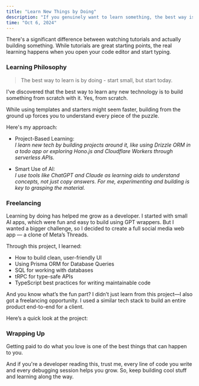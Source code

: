 ```yaml
---
title: "Learn New Things by Doing"
description: "If you genuinely want to learn something, the best way is by doing it."
time: "Oct 6, 2024"
---
```


There's a significant difference between watching tutorials and actually building something. While tutorials are great starting points, the real learning happens when you open your code editor and start typing.

### Learning Philosophy

> The best way to learn is by doing - start small, but start today.

I've discovered that the best way to learn any new technology is to build something from scratch with it. Yes, from scratch.

While using templates and starters might seem faster, building from the ground up forces you to understand every piece of the puzzle.

Here's my approach:

- Project-Based Learning: <br/> _I learn new tech by building projects around it, like using Drizzle ORM in a todo app or exploring Hono.js and Cloudflare Workers through serverless APIs._

- Smart Use of AI: <br/> _I use tools like ChatGPT and Claude as learning aids to understand concepts, not just copy answers. For me, experimenting and building is key to grasping the material._

### Freelancing

Learning by doing has helped me grow as a developer. I started with small AI apps, which were fun and easy to build using GPT wrappers. But I wanted a bigger challenge, so I decided to create a full social media web app — a clone of Meta’s Threads.

Through this project, I learned:

- How to build clean, user-friendly UI
- Using Prisma ORM for Database Queries
- SQL for working with databases
- tRPC for type-safe APIs
- TypeScript best practices for writing maintainable code

And you know what’s the fun part? I didn’t just learn from this project—I also got a freelancing opportunity. I used a similar tech stack to build an entire product end-to-end for a client.

Here’s a quick look at the project:

### Wrapping Up

Getting paid to do what you love is one of the best things that can happen to you.

And if you're a developer reading this, trust me, every line of code you write and every debugging session helps you grow. So, keep building cool stuff and learning along the way.
